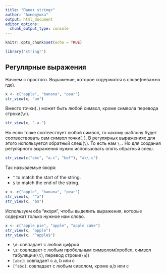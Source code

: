 ```yaml
---
title: "Пакет stringr"
author: "Ахмедушка"
output: html_document
editor_options: 
  chunk_output_type: console
---
```


```r
knitr::opts_chunk$set(echo = TRUE)
```

```r
library('stringr')
```



## Регулярные выражения

Начнем с простого. Выражение, которое содержится в слове(неважно где).

```r
x <- c("apple", "banana", "pear")
str_view(x, "an")
```

Вместо точки(`.`) может быть любой символ, кроме символа перевода строки(`\n`).

```r
str_view(x, ".a.")
```

Но если точке соотвествует любой символ, то какому шаблону будет соотвествовать сам символ точки(`.`). В регулярных выражениях для этого используется обратный слеш(`\`). То есть нам `\.`. Но для создания регулярного выражения нужно использовать опять обратный слеш.

```r
str_view(c("abc", "a.c", "bef"), "a\\.c")
```

Так называемые якоря:

* `^` to match the start of the string.
* `$` to match the end of the string.

```r
x <- c("apple", "banana", "pear")
str_view(x, "^a")
str_view(x, "a$")
```

Используем оба "якоря", чтобы выделить выражения, которые содержат только нужное нам слово.

```r
x <- c("apple pie", "apple", "apple cake")
str_view(x, "apple")
str_view(x, "^apple$")
```


* `\d`: совпадает с любой цифрой
* `\s`: совпадает с любым пробельным символом(пробел, символ табуляции(`\t`), перевод строки(`\n`))
* `[abc]`: совпадает с a, b или c
* `[^abc]`: совпадает с любым сиволом, кроме a,b или c

